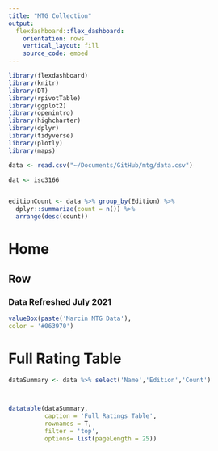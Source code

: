```yaml
---
title: "MTG Collection"
output: 
  flexdashboard::flex_dashboard:
    orientation: rows
    vertical_layout: fill
    source_code: embed
---
```


```r
library(flexdashboard)
library(knitr)
library(DT)
library(rpivotTable)
library(ggplot2)
library(openintro)
library(highcharter)
library(dplyr)
library(tidyverse)
library(plotly)
library(maps)


```

```r
data <- read.csv("~/Documents/GitHub/mtg/data.csv")

```




```r

dat <- iso3166


editionCount <- data %>% group_by(Edition) %>%
  dplyr::summarize(count = n()) %>%
  arrange(desc(count))


```



Home
==================

Row
------------------

### Data Refreshed July 2021

```r
valueBox(paste('Marcin MTG Data'),
color = '#063970')
```


Full Rating Table
========================
```r

dataSummary <- data %>% select('Name','Edition','Count')



datatable(dataSummary,
          caption = 'Full Ratings Table',
          rownames = T,
          filter = 'top',
          options= list(pageLength = 25))






```









